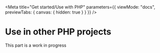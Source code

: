 <Meta
  title="Get started/Use with PHP"
  parameters={{ viewMode: "docs", previewTabs: { canvas: { hidden: true } } }}
/>

# Use in other PHP projects

This part is a work in progress
